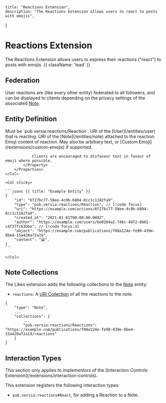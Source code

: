     title: "Reactions Extension",
    description: "The Reactions Extension allows users to react to posts with emojis",
}

# Reactions Extension

The Reactions Extension allows users to express their reactions ("react") to posts with emojis. {{ className: 'lead' }}

## Federation

User reactions are (like every other entity) federated to all followers, and can be displayed to clients depending on the privacy settings of the associated [Note](/entities/note).

## Entity Definition

<Row>
    <Col>
        <Properties>
            <Property name="type" type="string" required>
                Must be `pub.versia:reactions/Reaction`.
            </Property>
            <Property name="author" type="URI" required typeLink="/types#uri">
                URI of the [User](/entities/user) that is reacting.
            </Property>
            <Property name="object" type="URI" required typeLink="/types#uri">
                URI of the [Note](/entities/note) attached to the reaction.
            </Property>
            <Property name="content" type="string" required>
                Emoji content of reaction. May also be arbitrary text, or [Custom Emoji](/extensions/custom-emojis) if supported.

                Clients are encouraged to disfavour text in favour of emoji where possible.
            </Property>
        </Properties>
    </Col>

    <Col sticky>

    ```jsonc {{ title: "Example Entity" }}
    {
        "id": "6f27bc77-58ee-4c9b-b804-8cc1c1182fa9",
        "type": "pub.versia:reactions/Reaction", // [!code focus]
        "uri": "https://example.com/actions/6f27bc77-58ee-4c9b-b804-8cc1c1182fa9",
        "created_at": "2021-01-01T00:00:00.000Z",
        "author": "https://example.com/users/6e0204a2-746c-4972-8602-c4f37fc63bbe", // [!code focus:3]
        "object": "https://example.com/publications/f08a124e-fe90-439e-8be4-15a428a72a19",
        "content": "😀",
    }
    ```
    
    </Col>
</Row>

## Note Collections

The Likes extension adds the following collections to the [Note](/entities/note) entity:

- `reactions`: A [URI Collection](/structures/collection#uri-collection) of all the reactions to the note.

```jsonc
{
    "type": "Note",
    ...
    "collections": {
        ...
        "pub.versia:reactions/Reactions": "https://example.com/publications/f08a124e-fe90-439e-8be4-15a428a72a19/reactions"
    }
}
```

## Interaction Types

<Note>
    This section only applies to implementors of the [Interaction Controls Extension](/extensions/interaction-controls).
</Note>

This extension registers the following interaction types:
- `pub.versia:reactions#React`, for adding a Reaction to a Note.
